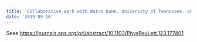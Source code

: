 ```yaml
---
title: 'Collaborative work with Notre Dame, University of Tennessee, and ORNL on the first observation of Fano antiresonances in a plasmonic system using electron energy-loss spectroscopy is accepted for publication in Physical Review Letters!'
date: '2019-09-16'
---
```


Seee [https://journals.aps.org/prl/abstract/10.1103/PhysRevLett.123.177401](https://journals.aps.org/prl/abstract/10.1103/PhysRevLett.123.177401)
